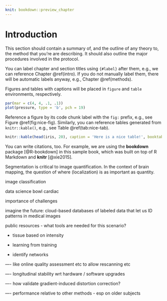 ```yaml
---
knit: bookdown::preview_chapter
---
```


# Introduction {#intro}

This section should contain a summary of, and the outline of any theory to, the method that you’re are describing. It should also outline the major procedures involved in the protocol.

You can label chapter and section titles using `{#label}` after them, e.g., we can reference Chapter \@ref(intro). If you do not manually label them, there will be automatic labels anyway, e.g., Chapter \@ref(methods).

Figures and tables with captions will be placed in `figure` and `table` environments, respectively.

```r
par(mar = c(4, 4, .1, .1))
plot(pressure, type = 'b', pch = 19)
```

Reference a figure by its code chunk label with the `fig:` prefix, e.g., see Figure \@ref(fig:nice-fig). Similarly, you can reference tables generated from `knitr::kable()`, e.g., see Table \@ref(tab:nice-tab).

```r
knitr::kable(head(iris, 20), caption = 'Here is a nice table!', booktabs = TRUE)
```

You can write citations, too. For example, we are using the **bookdown** package [@R-bookdown] in this sample book, which was built on top of R Markdown and **knitr** [@xie2015].



Segmentation is critical to image quantification.  In the context of brain mapping, the question of where (localization) is as important as quantity.  

image classification 

data science bowl cardiac 

importance of challenges 

imagine the future: cloud-based databases of labeled data that let us ID patterns in medical images

public resources - what tools are needed for this scenario?

* tissue based on intensity 

* learning from training 

* identify networks


---- like online quality assessment etc to allow rescanning etc

---- longitudinal stability wrt hardware / software upgrades

---- how validate gradient-induced distortion correction?

---- performance relative to other methods - esp on older subjects


